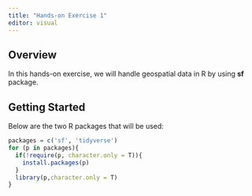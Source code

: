 ```yaml
---
title: "Hands-on Exercise 1"
editor: visual
---
```


## Overview

In this hands-on exercise, we will handle geospatial data in R by using **sf** package.

## Getting Started

Below are the two R packages that will be used:

```r
packages = c('sf', 'tidyverse')
for (p in packages){
  if(!require(p, character.only = T)){
    install.packages(p)
  }
  library(p,character.only = T)
}
```
